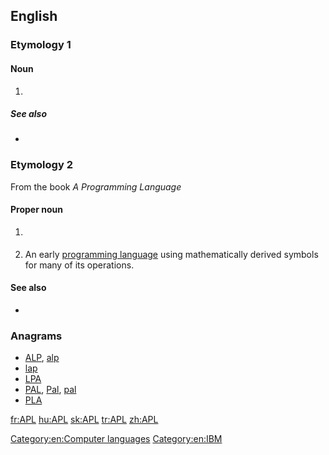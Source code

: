 {{slim-wikipedia|APL (disambiguation)}}
==English==

===Etymology 1===

====Noun====
{{en-noun|-}}

# {{initialism of|[[acute]] [[promyelocytic]] [[leukemia]]|lang=en}}

=====See also=====
* {{projectlink|wikipedia|Acute promyelocytic leukemia}}

===Etymology 2===
From the book ''A Programming Language''

====Proper noun====
{{en-proper noun}}

# {{context|astronomy|physics|lang=en}} {{abbreviation of|[[applied|Applied]] [[physics|Physics]] [[laboratory|Laboratory]]|dot=}} {{gloss|a Johns Hopkins University laboratory}}
# {{context|computing|lang=en}} An early [[programming language]] using mathematically derived symbols for many of its operations.

====See also====
* {{projectlink|wikipedia|APL}}

===Anagrams===
* [[ALP#English|ALP]], [[alp#English|alp]]
* [[lap#English|lap]]
* [[LPA#English|LPA]]
* [[PAL#English|PAL]], [[Pal#English|Pal]], [[pal#English|pal]]
* [[PLA#English|PLA]]

[[Category:en:Computer languages]]
[[Category:en:IBM]]

[[fr:APL]]
[[hu:APL]]
[[sk:APL]]
[[tr:APL]]
[[zh:APL]]